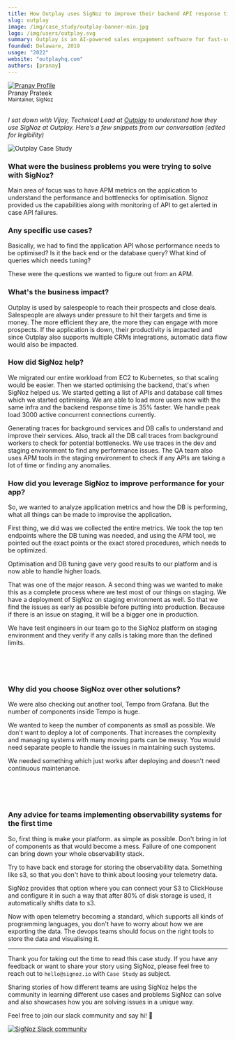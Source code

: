 ```yaml
---
title: How Outplay uses SigNoz to improve their backend API response time by 35%
slug: outplay
image: /img/case_study/outplay-banner-min.jpg
logo: /img/users/outplay.svg
summary: Outplay is an AI-powered sales engagement software for fast-scaling SMBs. 
founded: Delaware, 2019
usage: "2022"
website: "outplayhq.com"
authors: [pranay]
---
```


<head>
  <link rel="canonical" href="https://signoz.io/case-study/outplay/"/>
  <meta property="og:image" content="https://signoz.io/img/case_study/outplay-banner-min.jpg"/>
  <meta property="twitter:card" content="summary_large_image"/>
  <meta property="twitter:url" content="https://signoz.io/case-study/outplay/"/>
  <meta property="twitter:title" content="How Outplay uses SigNoz to improve their backend API response time by 35% | SigNoz"/>
  <meta property="twitter:description" content=""/>
  <meta name ="twitter:image" content="https://signoz.io/img/case_study/outplay-banner-min.jpg"/>

</head>

<div class="avatar">
  <a
    class="avatar__photo-link avatar__photo avatar__photo--lg"
    href="https://twitter.com/pranay01">
    <img
      alt="Pranay Profile"
      src="/img/authors/pranay_profile_pic.webp" />
  </a>
  <div class="avatar__intro">
    <div class="avatar__name">Pranay Prateek</div>
    <small class="avatar__subtitle">
      Maintainer, SigNoz
    </small>
  </div>
</div>

<br />

_I sat down with Vijay, Technical Lead at <a href = "https://outplayhq.com" rel="noopener noreferrer nofollow" target="_blank" >Outplay</a> to understand how they use SigNoz at Outplay. Here’s a few snippets from our conversation (edited for legibility)_

![Outplay Case Study](/img/case_study/outplay-banner.webp)

### What were the business problems you were trying to solve with SigNoz?

Main area of focus was to have APM metrics on the application to understand the performance and bottlenecks for optimisation. Signoz provided us the capabilities along with monitoring of API to get alerted in case API failures.

### Any specific use cases?

Basically, we had to find the application API whose performance needs to be optimised? Is it the back end or the database query? What kind of queries which needs tuning?

These were the questions we wanted to figure out from an APM.

### What's the business impact?

Outplay is used by salespeople to reach their prospects and close deals. Salespeople are always under pressure to hit their targets and time is money. The more efficient they are, the more they can engage with more prospects. If the application is down, their productivity is impacted and since Outplay also supports multiple CRMs integrations, automatic data flow would also be impacted.

### How did SigNoz help?

We migrated our entire workload from EC2 to Kubernetes, so that scaling would be easier. Then we started optimising the backend, that's when SigNoz helped us. We started getting a list of APIs and database call times which we started optimising. We are able to load more users now with the same infra and the backend response time is 35% faster. We handle peak load 3000 active concurrent connections currently.

Generating traces for background services and DB calls to understand and improve their services. Also, track all the DB call traces from background workers to check for potential bottlenecks.
We use traces in the dev and staging environment to find any performance issues. The QA team also uses APM tools in the staging environment to check if any APIs are taking a lot of time or finding any anomalies.

### How did you leverage SigNoz to improve performance for your app?

So, we wanted to analyze application metrics and how the DB is performing, what all things can be made to improvise the application.

First thing, we did was we collected the entire metrics. We took the top ten endpoints where the DB tuning was needed, and using the APM tool, we pointed out the exact points or the exact stored procedures, which needs to be optimized.

Optimisation and DB tuning gave very good results to our platform and is now able to handle higher loads.

That was one of the major reason. A second thing was we wanted to make this as a complete process where we test most of our things on staging. We have a deployment of SigNoz on staging environment as well. So that we find the issues as early as possible before putting into production. Because if there is an issue on staging, it will be a bigger one in production.

We have test engineers in our team go to the SigNoz platform on staging environment and they verify if any calls is taking more than the defined limits.

<br />
<YouTube id="nh79MBqwc0w" mute={false} />
<br />
<br />

### Why did you choose SigNoz over other solutions?

We were also checking out another tool, Tempo from Grafana. But the number of components inside Tempo is huge.

We wanted to keep the number of components as small as possible. We don't want to deploy a lot of components. That increases the complexity and managing systems with many moving parts can be messy. You would need separate people to handle the issues in maintaining such systems.

We needed something which just works after deploying and doesn't need continuous maintenance.
<br />
<br />

<YouTube id="diaVE3TT2Ck" mute={false} />

<br />
<br />

### Any advice for teams implementing observability systems for the first time

So, first thing is make your platform. as simple as possible. Don't bring in lot of components as that would become a mess. Failure of one component can bring down your whole observability stack.

Try to have back end storage for storing the observability data. Something like s3, so that you don't have to think about loosing your telemetry data.

SigNoz provides that option where you can connect your S3 to ClickHouse and configure it in such a way that after 80% of disk storage is used, it automatically shifts data to s3.

Now with open telemetry becoming a standard, which supports all kinds of programming languages, you don't have to worry about how we are exporting the data. The devops teams should focus on the right tools to store the data and visualising it.

---

Thank you for taking out the time to read this case study. If you have any feedback or want to share your story using SigNoz, please feel free to reach out to `hello@signoz.io` with `Case Study` as subject.

Sharing stories of how different teams are using SigNoz helps the community in learning different use cases and problems SigNoz can solve and also showcases how you are solving issues in a unique way.

Feel free to join our slack community and say hi! 👋

[![SigNoz Slack community](/img/blog/common/join_slack_cta.webp)](https://signoz.io/slack)
